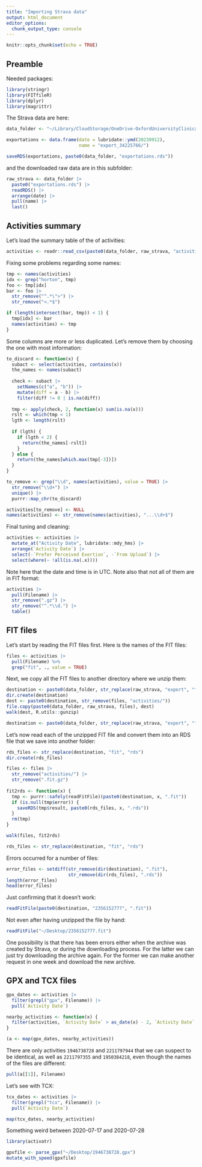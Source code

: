 ```yaml
---
title: "Importing Strava data"
output: html_document
editor_options: 
  chunk_output_type: console
---
```


```r
knitr::opts_chunk$set(echo = TRUE)
```

## Preamble

Needed packages:

```r
library(stringr)
library(FITfileR)
library(dplyr)
library(magrittr)
```

The Strava data are here:

```r
data_folder <- "~/Library/CloudStorage/OneDrive-OxfordUniversityClinicalResearchUnit/data/Strava/"
```

```r
exportations <- data.frame(date = lubridate::ymd(20230912),
                           name = "export_34225766/")

saveRDS(exportations, paste0(data_folder, "exportations.rds"))
```

and the downloaded raw data are in this subfolder:

```r
raw_strava <- data_folder |>
  paste0("exportations.rds") |>
  readRDS() |> 
  arrange(date) |> 
  pull(name) |> 
  last()
```

## Activities summary

Let's load the summary table of the of activities:

```r
activities <- readr::read_csv(paste0(data_folder, raw_strava, "activities.csv"))
```

Fixing some problems regarding some names:

```r
tmp <- names(activities)
idx <- grep("horton", tmp)
foo <- tmp[idx]
bar <- foo |> 
  str_remove("^.*\">") |> 
  str_remove("<.*$")

if (length(intersect(bar, tmp)) < 1) {
  tmp[idx] <- bar
  names(activities) <- tmp
}
```

Some columns are more or less duplicated. Let's remove them by choosing the one
with most information:

```r
to_discard <- function(x) {
  subact <- select(activities, contains(x))
  the_names <- names(subact)
  
  check <- subact |> 
    setNames(c("a", "b")) |> 
    mutate(diff = a - b) |> 
    filter(diff != 0 | is.na(diff))
  
  tmp <- apply(check, 2, function(x) sum(is.na(x)))
  rslt <- which(tmp < 1)
  lgth <- length(rslt)
  
  if (lgth) {
    if (lgth < 2) {
      return(the_names[-rslt])
    }
  } else {
    return(the_names[which.max(tmp[-3])])
  }
}

to_remove <- grep("\\d", names(activities), value = TRUE) |> 
  str_remove("\\d+") |> 
  unique() |> 
  purrr::map_chr(to_discard)

activities[to_remove] <- NULL
names(activities) <- str_remove(names(activities), "...\\d+$")
```

Final tuning and cleaning:

```r
activities <- activities |> 
  mutate_at("Activity Date", lubridate::mdy_hms) |> 
  arrange(`Activity Date`) |> 
  select(-`Prefer Perceived Exertion`, -`From Upload`) |> 
  select(where(~ !all(is.na(.x))))
```

Note here that the date and time is in UTC. Note also that not all of them are
in FIT format:

```r
activities |> 
  pull(Filename) |> 
  str_remove(".gz") |> 
  str_remove("^.*\\d.") |> 
  table()
```

## FIT files

Let's start by reading the FIT files first. Here is the names of the FIT files:

```r
files <- activities |> 
  pull(Filename) %>% 
  grep("fit", ., value = TRUE)
```

Next, we copy all the FIT files to another directory where we unzip them:

```r
destination <- paste0(data_folder, str_replace(raw_strava, "export", "fit"))
dir.create(destination)
dest <- paste0(destination, str_remove(files, "activities/"))
file.copy(paste0(data_folder, raw_strava, files), dest)
walk(dest, R.utils::gunzip)
```

```r
destination <- paste0(data_folder, str_replace(raw_strava, "export", "fit"))
```

Let's now read each of the unzipped FIT file and convert them into an RDS file
that we save into another folder:

```r
rds_files <- str_replace(destination, "fit", "rds")
dir.create(rds_files)

files <- files |> 
  str_remove("activities/") |> 
  str_remove(".fit.gz")
  
fit2rds <- function(x) {
  tmp <- purrr::safely(readFitFile)(paste0(destination, x, ".fit"))
  if (is.null(tmp$error)) {
    saveRDS(tmp$result, paste0(rds_files, x, ".rds"))
  }
  rm(tmp)
}

walk(files, fit2rds)
```

```r
rds_files <- str_replace(destination, "fit", "rds")
```

Errors occurred for a number of files:

```r
error_files <- setdiff(str_remove(dir(destination), ".fit"),
                       str_remove(dir(rds_files), ".rds"))
length(error_files)
head(error_files)
```

Just confirming that it doesn't work:

```r
readFitFile(paste0(destination, "2356152777", ".fit"))
```

Not even after having unzipped the file by hand:

```r
readFitFile("~/Desktop/2356152777.fit")
```

One possibility is that there has been errors either when the archive was
created by Strava, or during the downloading process. For the latter we can just
try downloading the archive again. For the former we can make another request in
one week and download the new archive.

## GPX and TCX files

```r
gpx_dates <- activities |>
  filter(grepl("gpx", Filename)) |>
  pull(`Activity Date`)

nearby_activities <- function(x) {
  filter(activities, `Activity Date` > as_date(x) - 2, `Activity Date` < as_date(x) + 2)
}

(a <- map(gpx_dates, nearby_activities))
```

There are only activities `1946738728` and `2211797944` that we can suspect to
be identical, as well as `2211797355` and `1950384218`, even though the names of
the files are different:

```r
pull(a[[1]], Filename)
```

Let's see with TCX:

```r
tcx_dates <- activities |>
  filter(grepl("tcx", Filename)) |>
  pull(`Activity Date`)

map(tcx_dates, nearby_activities)
```

Something weird between 2020-07-17 and 2020-07-28

```r
library(activatr)

gpxfile <- parse_gpx("~/Desktop/1946738728.gpx")
mutate_with_speed(gpxfile)
```

